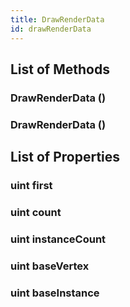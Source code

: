 ```yaml
---
title: DrawRenderData
id: drawRenderData
---
```


## List of Methods

### DrawRenderData ()

### DrawRenderData ()

## List of Properties

### uint first

### uint count

### uint instanceCount

### uint baseVertex

### uint baseInstance

